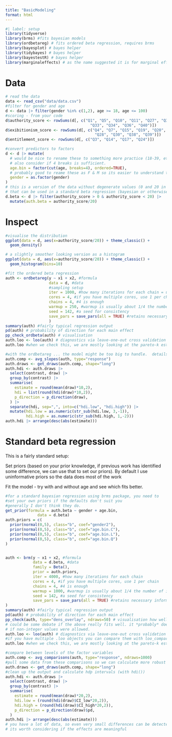 ```yaml
---
title: "BasicModeling"
format: html
---
```


```r
#| label: setup
library(tidyverse)
library(brms) #fits bayesian models
library(ordbetareg) # fits ordered beta regression, requires brms
library(bayesplot) # bayes helper
library(tidybayes) # bayes helper
library(bayestestR) # bayes helper
library(marginaleffects) # as the name suggested it is for marginal effects
```
# Data

```r
# read the data
data <- read_csv("data/data.csv")
#filter for gender and age
d <- data |> filter(gender %in% c(1,2), age >= 18, age <= 100)
#scoring - from your code
d$authority_score <- rowSums(d[, c("Q1", "Q5", "Q10", "Q11", "Q27", "Q32",
                                     "Q33", "Q34", "Q36", "Q40")])
d$exibitionism_score <- rowSums(d[, c("Q4", "Q7", "Q15", "Q19", "Q20", "Q26",
                                       "Q28", "Q30", "Q38", "Q39")])
d$entitlement_score <- rowSums(d[, c("Q3", "Q14", "Q17", "Q24")])

#convert predictors to factors
d <- d |> mutate(
  # would be nice to rename these to something more practice (18-39, etc)
  # also consider if 4 breaks is sufficient.
  age.bin = factor(cut(age, breaks=4), ordered=TRUE), 
  # probably good to reame these as F & M so its easier to understand the results
  gender = as.factor(gender)
)
# this is a version of the data without degenerate values (0 and 20 in this case) - the limits
# that can be used in a standard beta regression (bayesian or otherwise)
d.beta <- d |> filter(authority_score > 0 & authority_score < 20) |> 
  mutate(auth.beta = authority_score/20)

```

# Inspect

```r
#visualise the distribution
ggplot(data = d, aes(x=authority_score/20)) + theme_classic() +
  geom_density()

# a slightly smoother looking version as a histogram
ggplot(data = d, aes(x=authority_score/20)) + theme_classic() +
  geom_histogram(bins=10)
```


```r

#fit the ordered beta regression
auth <- ordbetareg(y ~ x1 + x2, #formula
                   data = d, #data
                   #sampling setup
                   iter = 1000, #how many iterations for each chain = update to 4000 for final model
                   cores = 4, #if you have multiple cores, use 1 per chain
                   chains = 4, #4 is enough
                   warmup = 250, #warmup is usually about 1/4 the number of iterations, update to 1000
                   seed = 142, #a seed for consistency
                   save_pars = save_pars(all = TRUE) #retains necessary information for diagnostics
                   )
summary(auth) #fairly typical regression output
pd(auth) # probability of direction for each main effect
pp_check_ordbeta(auth) # visualisation
auth.loo <- loo(auth) # diagnostics via leave-one-out cross validation
auth.loo #when we check this, we are mostly looking at the pareto-k estimates to make sure they are ok (<0.7)
```

```r
#with the ordbetareg ... the model might be too big to handle.  details about what is going on here are in a similar chunk below.
auth.comp <- avg_slopes(auth, type="response")
auth.draws <- get_draws(auth.comp, shape="long")
auth.hdi <- auth.draws |> 
  select(contrast, draw) |> 
  group_by(contrast) |> 
  summarise(
    estimate = round(mean(draw)*10,2),
    hdi = list(round(hdi(draw)*10,2)),
    p_direction = p_direction(draw),
  ) |> 
  separate(hdi, sep=",", into=c("hdi.low", "hdi.high")) |> 
  mutate(hdi.low = as.numeric(str_sub(hdi.low, 3,-1)),
         hdi.high = as.numeric(str_sub(hdi.high, 1,-2)))
auth.hdi |> arrange(desc(abs(estimate)))
```

# Standard beta regression

This is a fairly standard setup:

Set priors (based on your prior knowledge, if previous work has identified some difference, we can use that to set our priors). By default I use uninformative priors so the data does most of the work

Fit the model - try with and without age and see which fits better.
```r
#for a standard bayesian regression using brms package, you need to 
#set your own priors if the defaults don't suit you
#generally I don't think they do.
get_prior(formula = auth.beta ~ gender + age.bin,
              data = d.beta)
auth.priors = c(
  prior(normal(0,5), class="b", coef="gender2"),
  prior(normal(0,5), class="b", coef="age.bin.C"),
  prior(normal(0,5), class="b", coef="age.bin.L"),
  prior(normal(0,5), class="b", coef="age.bin.Q")
)


auth <- brm(y ~ x1 + x2, #formula
            data = d.beta, #data
            family = Beta(),
            prior = auth.priors,
            iter = 4000, #how many iterations for each chain
            cores = 4, #if you have multiple cores, use 1 per chain
            chains = 4, #4 is enough
            warmup = 1000, #warmup is usually about 1/4 the number of iterations, update to 1000
            seed = 142, #a seed for consistency
            save_pars = save_pars(all = TRUE) #retains necessary information for diagnostics
)
summary(auth) #fairly typical regression output
pd(auth) # probability of direction for each main effect
pp_check(auth, type="dens_overlay", ndraws=50) # visualisation how well your the model fits your data
# could be some debate if the above really fits well. it *probably* does. those peaks would be much lower
# if non-integer values were allowed.
auth.loo <- loo(auth) # diagnostics via leave-one-out cross validation
#if you have multiple .loo objects you can compare them with loo_compare(obj1, obj2, ...)
auth.loo #when we check this, we are mostly looking at the pareto-k estimates to make sure they are ok (<0.7)
```

```r
#compare between levels of the factor variables
auth.comp <- avg_comparisons(auth, type="response", ndraws=1000)
#pull some data from these comparisons so we can calculate more robust credible intervals
auth.draws <- get_draws(auth.comp, shape="long")
#clean up the output and calculate hdp intervals (with hdi())
auth.hdi <- auth.draws |> 
  select(contrast, draw) |> 
  group_by(contrast) |> 
  summarise(
    estimate = round(mean(draw)*20,2),
    hdi.low = (round(hdi(draw)$CI_low*20,2)),
    hdi.high = (round(hdi(draw)$CI_high*20,2)),
    p_direction = p_direction(draw)$pd,
  )
auth.hdi |> arrange(desc(abs(estimate)))
# you have a lot of data, so even very small differences can be detected,
# its worth considering if the effects are meaningful
```

